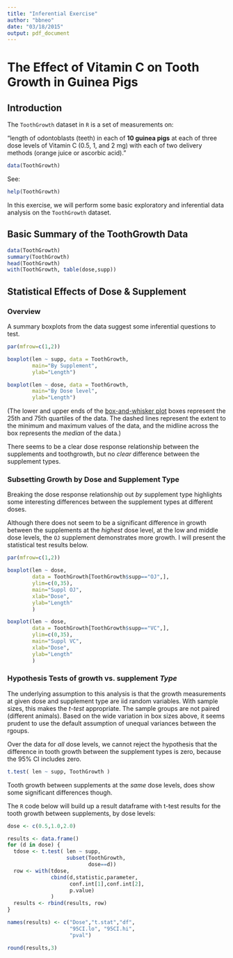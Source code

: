 ```yaml
---
title: "Inferential Exercise"
author: "bbneo"
date: "03/18/2015"
output: pdf_document
---
```


# The Effect of Vitamin C on Tooth Growth in Guinea Pigs

## Introduction

The `ToothGrowth` dataset in `R` is a set of measurements on:

"length of odontoblasts (teeth) in each of **10   guinea pigs** at each of three dose levels of Vitamin C (0.5, 1, and 2 mg) with each of two delivery methods (orange juice or ascorbic acid)."

```r
data(ToothGrowth)
```

See:

```r
help(ToothGrowth)
```

In this exercise, we will perform some basic exploratory and inferential data analysis on the `ToothGrowth` dataset.

## Basic Summary of the ToothGrowth Data

```r
data(ToothGrowth)
summary(ToothGrowth)
head(ToothGrowth)
with(ToothGrowth, table(dose,supp))
```

## Statistical Effects of Dose & Supplement

### Overview 

A summary boxplots from the data suggest some inferential questions to test.


```r
par(mfrow=c(1,2))

boxplot(len ~ supp, data = ToothGrowth,
        main="By Supplement", 
        ylab="Length")

boxplot(len ~ dose, data = ToothGrowth,
        main="By Dose level", 
        ylab="Length")
```

(The lower and upper ends of the [box-and-whisker plot](http://en.wikipedia.org/wiki/Box_plot) boxes represent the 25th and 75th quartiles of the data.  The dashed lines represent the extent to the minimum and maximum values of the data, and the midline across the box represents the *median* of the data.)

There seems to be a clear dose response relationship between the supplements and toothgrowth, but no *clear* difference between the supplement types.

### Subsetting Growth by Dose and Supplement Type

Breaking the dose response relationship out *by* supplement type highlights some interesting differences between the supplement types at different doses. 

Although there does not seem to be a significant difference in growth between the supplements at the *highest* dose level, at the low and middle dose levels, the `OJ` supplement demonstrates more growth.  I will present the statistical test results below.


```r
par(mfrow=c(1,2))

boxplot(len ~ dose, 
        data = ToothGrowth[ToothGrowth$supp=="OJ",],
        ylim=c(0,35),
        main="Suppl OJ",
        xlab="Dose",
        ylab="Length"
        )

boxplot(len ~ dose, 
        data = ToothGrowth[ToothGrowth$supp=="VC",],
        ylim=c(0,35),
        main="Suppl VC",
        xlab="Dose",
        ylab="Length"
        )
```


### Hypothesis Tests of growth vs. supplement *Type*

The underlying assumption to this analysis is that the growth measurements at given dose and supplement type are iid random variables.  With sample sizes, this makes the *t-test* appropriate.  The sample groups are not paired (different animals).  Based on the wide variation in box sizes above, it seems prudent to use the default assumption of unequal variances between the rgoups.  


Over the data for *all* dose levels, we cannot reject the hypothesis that the difference in tooth growth between the supplement types is zero, because the 95% CI includes zero.


```r
t.test( len ~ supp, ToothGrowth )
```

Tooth growth between supplements at the *same* dose levels, does show some significant differences though.  

The `R` code below will build up a result dataframe with t-test results for the tooth growth between supplements, by dose levels:


```r
dose <- c(0.5,1.0,2.0)

results <- data.frame()
for (d in dose) {
  tdose <- t.test( len ~ supp, 
                   subset(ToothGrowth,
                          dose==d))
  row <- with(tdose, 
              cbind(d,statistic,parameter,
                    conf.int[1],conf.int[2],
                    p.value)
              )
  results <- rbind(results, row)
}

names(results) <- c("Dose","t.stat","df",
                    "95CI.lo", "95CI.hi",
                    "pval")

round(results,3)
```


